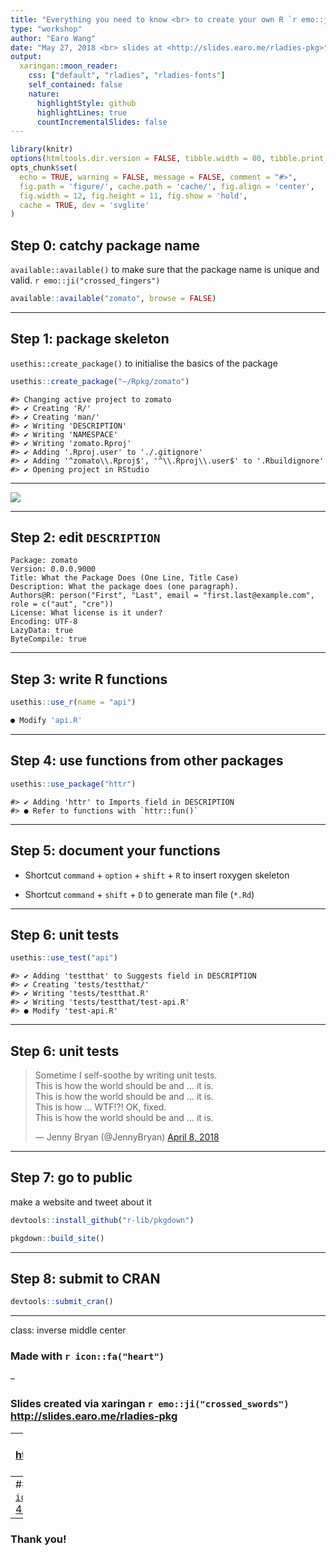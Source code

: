 ```yaml
---
title: "Everything you need to know <br> to create your own R `r emo::ji('package')`"
type: "workshop"
author: "Earo Wang"
date: "May 27, 2018 <br> slides at <http://slides.earo.me/rladies-pkg>"
output:
  xaringan::moon_reader:
    css: ["default", "rladies", "rladies-fonts"]
    self_contained: false
    nature:
      highlightStyle: github
      highlightLines: true
      countIncrementalSlides: false
---
```


```r
library(knitr)
options(htmltools.dir.version = FALSE, tibble.width = 80, tibble.print_min = 6)
opts_chunk$set(
  echo = TRUE, warning = FALSE, message = FALSE, comment = "#>",
  fig.path = 'figure/', cache.path = 'cache/', fig.align = 'center', 
  fig.width = 12, fig.height = 11, fig.show = 'hold', 
  cache = TRUE, dev = 'svglite'
)
```

## Step 0: catchy package name

`available::available()` to make sure that the package name is unique and valid. `r emo::ji("crossed_fingers")`

```r
available::available("zomato", browse = FALSE)
```

---

## Step 1: package skeleton

`usethis::create_package()` to initialise the basics of the package

```r
usethis::create_package("~/Rpkg/zomato")
```

```
#> Changing active project to zomato
#> ✔ Creating 'R/'
#> ✔ Creating 'man/'
#> ✔ Writing 'DESCRIPTION'
#> ✔ Writing 'NAMESPACE'
#> ✔ Writing 'zomato.Rproj'
#> ✔ Adding '.Rproj.user' to './.gitignore'
#> ✔ Adding '^zomato\\.Rproj$', '^\\.Rproj\\.user$' to '.Rbuildignore'
#> ✔ Opening project in RStudio
```

---

![](img/zomato.png)

---

## Step 2: edit `DESCRIPTION`

```
Package: zomato
Version: 0.0.0.9000
Title: What the Package Does (One Line, Title Case)
Description: What the package does (one paragraph).
Authors@R: person("First", "Last", email = "first.last@example.com", role = c("aut", "cre"))
License: What license is it under?
Encoding: UTF-8
LazyData: true
ByteCompile: true
```

---

## Step 3: write R functions

```r
usethis::use_r(name = "api")
```

```r
● Modify 'api.R'
```

---

## Step 4: use functions from other packages

```r
usethis::use_package("httr")
```

```
#> ✔ Adding 'httr' to Imports field in DESCRIPTION
#> ● Refer to functions with `httr::fun()`
```

---

## Step 5: document your functions

* Shortcut `command` + `option` + `shift` + `R` to insert roxygen skeleton

* Shortcut `command` + `shift` + `D` to generate man file (`*.Rd`)

---

## Step 6: unit tests

```r
usethis::use_test("api")
```

```
#> ✔ Adding 'testthat' to Suggests field in DESCRIPTION
#> ✔ Creating 'tests/testthat/'
#> ✔ Writing 'tests/testthat.R'
#> ✔ Writing 'tests/testthat/test-api.R'
#> ● Modify 'test-api.R'
```

---

## Step 6: unit tests

<blockquote class="twitter-tweet" data-lang="en"><p lang="en" dir="ltr">Sometime I self-soothe by writing unit tests.<br>This is how the world should be and … it is.<br>This is how the world should be and … it is.<br>This is how … WTF!?! OK, fixed.<br>This is how the world should be and … it is.</p>&mdash; Jenny Bryan (@JennyBryan) <a href="https://twitter.com/JennyBryan/status/983096934209482752?ref_src=twsrc%5Etfw">April 8, 2018</a></blockquote> <script async src="https://platform.twitter.com/widgets.js" charset="utf-8"></script> 

---

## Step 7: go to public

make a website and tweet about it

```r
devtools::install_github("r-lib/pkgdown")
```

```r
pkgdown::build_site()
```

---

## Step 8: submit to CRAN

```r
devtools::submit_cran()
```

---

class: inverse middle center

### Made with `r icon::fa("heart")`

--

### Slides created via xaringan `r emo::ji("crossed_swords")` <http://slides.earo.me/rladies-pkg>

--
### Open source <https://github.com/earowang/rladies-pkg>

--
### This work is under licensed [`r icon::fa("creative-commons")` BY-NC 4.0](https://creativecommons.org/licenses/by-nc/4.0/).

--

### Thank you!
